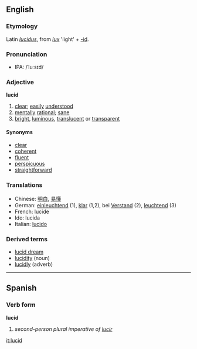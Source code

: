 ==English==
===Etymology===
Latin ''[[lucidus]]'', from ''[[lux]]'' 'light' + [[-id]].
===Pronunciation===
*IPA: /ˈluːsɪd/
===Adjective===
'''lucid'''
# [[clear]]; [[easily]] [[understood]]
# [[mentally]] [[rational]]; [[sane]]
# [[bright]], [[luminous]], [[translucent]] or [[transparent]]

====Synonyms====
*[[clear]]
*[[coherent]]
*[[fluent]]
*[[perspicuous]]
*[[straightforward]]

===Translations===
*Chinese: [[明白]], [[易懂]]
*German: [[einleuchtend]] (1), [[klar]] (1,2), bei [[Verstand]] (2), [[leuchtend]] (3)
*French: lucide
*Ido: lucida
*Italian: [[lucido]]

===Derived terms===
*[[lucid dream]]
*[[lucidity]] (noun)
*[[lucidly]] (adverb)

----

==Spanish==
===Verb form===
'''lucid'''

# ''second-person plural imperative of [[lucir]]''

[[it:lucid]]